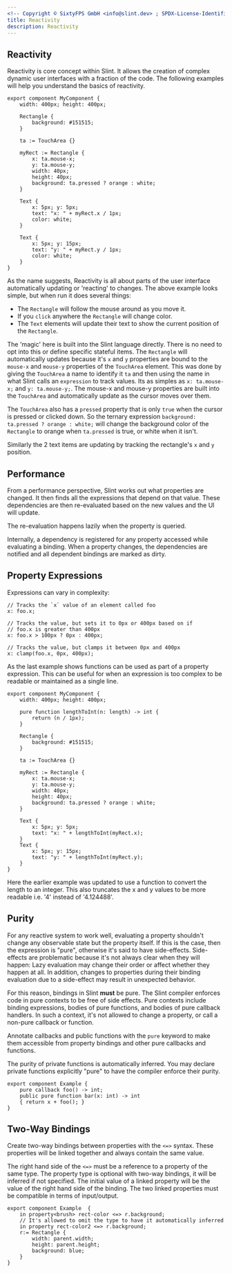 ```yaml
---
<!-- Copyright © SixtyFPS GmbH <info@slint.dev> ; SPDX-License-Identifier: MIT -->
title: Reactivity
description: Reactivity
---
```


## Reactivity

Reactivity is core concept within Slint. It allows the creation of complex dynamic user interfaces with a fraction of the code.
The following examples will help you understand the basics of reactivity.

```slint playground
export component MyComponent {
    width: 400px; height: 400px;

    Rectangle {
        background: #151515;
    }

    ta := TouchArea {}

    myRect := Rectangle {
        x: ta.mouse-x;
        y: ta.mouse-y;
        width: 40px;
        height: 40px;
        background: ta.pressed ? orange : white;
    }

    Text {
        x: 5px; y: 5px;
        text: "x: " + myRect.x / 1px;
        color: white;
    }

    Text {
        x: 5px; y: 15px;
        text: "y: " + myRect.y / 1px;
        color: white;
    }
}
```

As the name suggests, Reactivity is all about parts of the user interface automatically updating or 'reacting'
to changes. The above example looks simple, but when run it does several things:

- The `Rectangle` will follow the mouse around as you move it.
- If you `click` anywhere  the `Rectangle` will change color.
- The `Text` elements will update their text to show the current position of the `Rectangle`.

The 'magic' here is built into the Slint language directly. There is no need to opt into this or define
specific stateful items. The `Rectangle` will automatically updates because it's `x` and `y` properties
are bound to the `mouse-x` and `mouse-y` properties of the `TouchArea` element. This was done by giving
the `TouchArea` a name to identify it `ta` and then using the name in what Slint calls an `expression`
to track values. Its as simples as `x: ta.mouse-x;` and `y: ta.mouse-y;`. The mouse-x and mouse-y properties
are built into the `TouchArea` and automatically update as the cursor moves over them.

The `TouchArea` also has a `pressed` property that is only `true` when the cursor is pressed or clicked down.
So the ternary expression `background: ta.pressed ? orange : white;` will change the background color of the `Rectangle`
to orange when `ta.pressed` is true, or white when it isn't.

Similarly the 2 text items are updating by tracking the rectangle's `x` and `y` position.


## Performance

From a performance perspective, Slint works out what properties are changed. It then finds all the expressions
that depend on that value. These dependencies are then re-evaluated based on the new values and the UI will update.

The re-evaluation happens lazily when the property is queried.

Internally, a dependency is registered for any property accessed while evaluating a binding.
When a property changes, the dependencies are notified and all dependent bindings
are marked as dirty.



## Property Expressions

Expressions can vary in complexity:

```slint no-test
// Tracks the `x` value of an element called foo
x: foo.x;

// Tracks the value, but sets it to 0px or 400px based on if
// foo.x is greater than 400px
x: foo.x > 100px ? 0px : 400px;

// Tracks the value, but clamps it between 0px and 400px
x: clamp(foo.x, 0px, 400px);
```

As the last example shows functions can be used as part of a property expression. This can be
useful for when an expression is too complex to be readable or maintained as a single line.

```slint playground
export component MyComponent {
    width: 400px; height: 400px;

    pure function lengthToInt(n: length) -> int {
        return (n / 1px);
    }

    Rectangle {
        background: #151515;
    }

    ta := TouchArea {}

    myRect := Rectangle {
        x: ta.mouse-x;
        y: ta.mouse-y;
        width: 40px;
        height: 40px;
        background: ta.pressed ? orange : white;
    }

    Text {
        x: 5px; y: 5px;
        text: "x: " + lengthToInt(myRect.x);
    }
    Text {
        x: 5px; y: 15px;
        text: "y: " + lengthToInt(myRect.y);
    }
}
```

Here the earlier example was updated to use a function to convert the length to an integer.
This also truncates the x and y values to be more readable i.e. '4' instead of '4.124488'.

## Purity

For any reactive system to work well, evaluating a property shouldn't change any
observable state but the property itself. If this is the case, then the expression
is "pure", otherwise it's said to have side-effects. Side-effects are problematic
because it's not always clear when they will happen: Lazy evaluation may change
their order or affect whether they happen at all. In addition, changes to
properties during their binding evaluation due to a side-effect may result in
unexpected behavior.

For this reason, bindings in Slint **must** be pure. The Slint compiler enforces
code in pure contexts to be free of side effects. Pure contexts include binding
expressions, bodies of pure functions, and bodies of pure callback handlers.
In such a context, it's not allowed to change a property, or call a non-pure
callback or function.

Annotate callbacks and public functions with the `pure` keyword to make them
accessible from property bindings and other pure callbacks and functions.

The purity of private functions is automatically inferred. You may declare
private functions explicitly "pure" to have the compiler enforce their purity.

```slint
export component Example {
    pure callback foo() -> int;
    public pure function bar(x: int) -> int
    { return x + foo(); }
}
```



## Two-Way Bindings

Create two-way bindings between properties with the `<=>` syntax. These properties will be linked
together and always contain the same value.

The right hand side of the `<=>` must be a reference to a property of the same type.
The property type is optional with two-way bindings, it will be inferred if not specified.
The initial value of a linked property will be the value of the right hand side of the binding.
The two linked properties must be compatible in terms of input/output.

```slint
export component Example  {
    in property<brush> rect-color <=> r.background;
    // It's allowed to omit the type to have it automatically inferred
    in property rect-color2 <=> r.background;
    r:= Rectangle {
        width: parent.width;
        height: parent.height;
        background: blue;
    }
}
```

